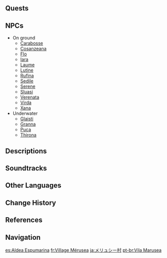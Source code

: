 {{Location Infobox
|image        = Merusea Village.png
|type         = Subarea
|region       = Fontaine
|area         = Beryl Region
|map_level    = Within Elynas: Northern Zone
}}
{{Location Intro|description=<p>{{If Self|Merusea Village|It|Merusea Village}} is the home of the [[Melusine]]s, described as "an adorable and mysterious village where even the chimneys bubble."</p>}}
<!--
==Points of Interest==
{{Locations by Category Table|type=Points of Interest}}
-->
==Quests==
{{Quests by Category List|Merusea Village Quests|heo=1}}
<!--
==Features==
===Domains===
{{Domains by Category Gallery}}

===Exploration===

===Enemies===
====Normal Bosses====
* {{Enemy|}}

====Elite Enemies====
* {{Enemy|}}

====Common Enemies====
* {{Enemy|}}

===Local Specialties===
* {{Item|}}

===Interactables===

==Puzzles==
===Puzzle Name===
-->
==NPCs==
* On ground
** [[Carabosse]]
** [[Cosanzeana]]
** [[Flo]]
** [[Iara]]
** [[Laume]]
** [[Lutine]]
** [[Rufina]]
** [[Sedile]]
** [[Serene]]
** [[Sluasi]]
** [[Verenata]]
** [[Virda]]
** [[Xana]]
* Underwater
** [[Glaisti]]
** [[Granna]]
** [[Puca]]
** [[Thirona]]
<!--
===Vendors===
*
-->
==Descriptions==
{{Description/Viewpoint|Foamy Home}}

==Soundtracks==
{{Soundtracks by Category Table|type=location}}
<!--
==Lore==

==Trivia==

==Gallery==
<gallery>

</gallery>

==Video Guides==
{{EVT
|video1   = 
|caption1 = 
}}
-->
==Other Languages==
{{Other Languages
|en      = Merusea Village
|zhs     = 海沫村
|zhs_rm  = Hǎimò-cūn
|zht     = 海沫村
|zht_rm  = Hǎimò-cūn
|zh_tl   = Seafoam Village
|ja      = メリュシー{{Rubi|村|むら}}
|ja_rm   = Meryushii-mura<ref>[[Map]], Label: Merusea Village (Japanese)</ref>
|ja_tl   = Merusea Village
|ko      = 바다 거품 마을
|ko_tl   = Seafoam Village
|es      = Aldea Espumarina
|es_tl   = Frothy Village
|fr      = Village Mérusea
|fr_tl   = Merusea Village
|ru      = Деревня Меруси
|ru_tl   = Merusea Village
|th      = Merusea Village
|vi      = Làng Merusea
|vi_tl   = 
|de      = Dorf Mérusea
|de_tl   = Merusea Village
|id      = Merusea Village
|pt      = Vila Marusea
|pt_tl   = Maruse Village
|tr      = Merusea Köyü
|tr_tl   = Merusea Village
|it      = Villaggio di Merusea
|it_tl   = Village of Merusea
}}

==Change History==
{{Change History|4.0}}

==References==
{{Reflist}}

==Navigation==
{{Area Navbox|Fontaine}}

[[es:Aldea Espumarina]]
[[fr:Village Mérusea]]
[[ja:メリュシー村]]
[[pt-br:Vila Marusea]]